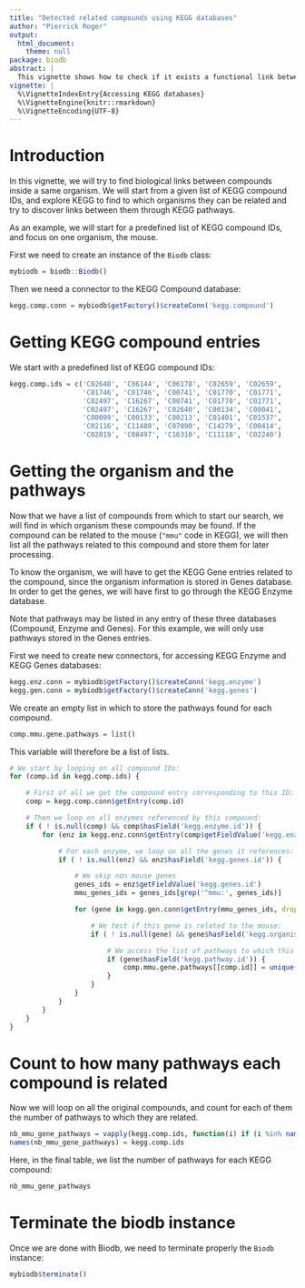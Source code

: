 ```yaml
---
title: "Detected related compounds using KEGG databases"
author: "Pierrick Roger"
output:
  html_document:
    theme: null
package: biodb
abstract: |
  This vignette shows how to check if it exists a functional link between compounds, in pathways, using KEGG databases.
vignette: |
  %\VignetteIndexEntry{Accessing KEGG databases}
  %\VignetteEngine{knitr::rmarkdown}
  %\VignetteEncoding{UTF-8}
---
```


# Introduction

In this vignette, we will try to find biological links between compounds inside a same organism. We will start from a given list of KEGG compound IDs, and explore KEGG to find to which organisms they can be related and try to discover links between them through KEGG pathways.

As an example, we will start for a predefined list of KEGG compound IDs, and focus on one organism, the mouse.

First we need to create an instance of the `Biodb` class:
```r
mybiodb = biodb::Biodb()
```

Then we need a connector to the KEGG Compound database:
```r
kegg.comp.conn = mybiodb$getFactory()$createConn('kegg.compound')
```

# Getting KEGG compound entries

We start with a predefined list of KEGG compound IDs:
```r
kegg.comp.ids = c('C02648', 'C06144', 'C06178', 'C02659', 'C02659',
                  'C01746', 'C01746', 'C00741', 'C01770', 'C01771',
                  'C02497', 'C16267', 'C00741', 'C01770', 'C01771',
                  'C02497', 'C16267', 'C02640', 'C00134', 'C00041',
                  'C00099', 'C00133', 'C00213', 'C01401', 'C01537',
                  'C02116', 'C11488', 'C07090', 'C14279', 'C00414',
                  'C02019', 'C08497', 'C16310', 'C11118', 'C02240')
```

# Getting the organism and the pathways

Now that we have a list of compounds from which to start our search, we will find in which organism these compounds may be found. If the compound can be related to the mouse (`"mmu"` code in KEGG), we will then list all the pathways related to this compound and store them for later processing.

To know the organism, we will have to get the KEGG Gene entries related to the compound, since the organism information is stored in Genes database.
In order to get the genes, we will have first to go through the KEGG Enzyme database.

Note that pathways may be listed in any entry of these three databases (Compound, Enzyme and Genes). For this example, we will only use pathways stored in the Genes entries.

First we need to create new connectors, for accessing KEGG Enzyme and KEGG Genes databases:
```r
kegg.enz.conn = mybiodb$getFactory()$createConn('kegg.enzyme')
kegg.gen.conn = mybiodb$getFactory()$createConn('kegg.genes')
```

We create an empty list in which to store the pathways found for each compound.
```r
comp.mmu.gene.pathways = list()
```
This variable will therefore be a list of lists.

```r
# We start by looping on all compound IDs:
for (comp.id in kegg.comp.ids) {

	# First of all we get the compound entry corresponding to this ID:
	comp = kegg.comp.conn$getEntry(comp.id)

	# Then we loop on all enzymes referenced by this compound:
	if ( ! is.null(comp) && comp$hasField('kegg.enzyme.id')) {
		for (enz in kegg.enz.conn$getEntry(comp$getFieldValue('kegg.enzyme.id'), drop = FALSE)) {

			# For each enzyme, we loop on all the genes it references:
			if ( ! is.null(enz) && enz$hasField('kegg.genes.id')) {

				# We skip non mouse genes
				genes_ids = enz$getFieldValue('kegg.genes.id')
				mmu_genes_ids = genes_ids[grep('^mmu:', genes_ids)]

				for (gene in kegg.gen.conn$getEntry(mmu_genes_ids, drop = FALSE)) {

					# We test if this gene is related to the mouse:
					if ( ! is.null(gene) && gene$hasField('kegg.organism.code') && gene$getFieldValue('kegg.organism.code') == 'mmu') {

						# We access the list of pathways to which this gene is related, and store it in our variable:
						if (gene$hasField('kegg.pathway.id')) {
							comp.mmu.gene.pathways[[comp.id]] = unique(c(comp.mmu.gene.pathways[[comp.id]], gene$getFieldValue('kegg.pathway.id')))
						}
					}
				}
			}
		}
	}
}
```

# Count to how many pathways each compound is related

Now we will loop on all the original compounds, and count for each of them the number of pathways to which they are related.

```r
nb_mmu_gene_pathways = vapply(kegg.comp.ids, function(i) if (i %in% names(comp.mmu.gene.pathways)) length(comp.mmu.gene.pathways[[i]]) else 0, FUN.VALUE = 0)
names(nb_mmu_gene_pathways) = kegg.comp.ids
```

Here, in the final table, we list the number of pathways for each KEGG compound:
```r
nb_mmu_gene_pathways
```

# Terminate the biodb instance

Once we are done with Biodb, we need to terminate properly the `Biodb` instance:
```r
mybiodb$terminate()
```
